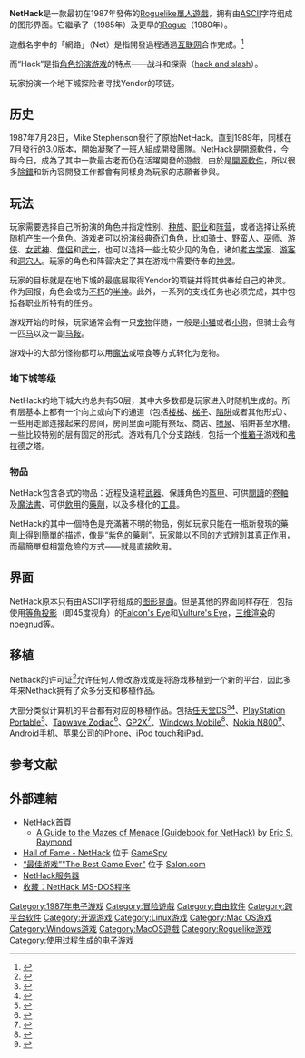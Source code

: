 {{NoteTA
|G1=Games
|G2=IT
}}
{{Portal|电子游戏}}
{{Portal|自由软件}}
{{Infobox VG
|title = NetHack
| image = File:Nethack releasing a djinni.png
|caption = A released djinni grants the player a wish.
| platforms = 
|genre = [[Roguelike|Roguelike]]
|developer = [http://www.nethack.org/ The NetHack DevTeam]
| publisher = 
| released = 
|operating_system = [[跨平台|跨平台]]
}}

'''NetHack'''是一款最初在1987年發佈的[[Roguelike|Roguelike]][[單人遊戲|單人遊戲]]，拥有由[[ASCII|ASCII]]字符组成的图形界面。它繼承了{{link-en|Hack（游戏）|Hack_(video_game)|Hack}}（1985年）及更早的[[Rogue|Rogue]]（1980年）。

遊戲名字中的「網路」（Net）是指開發過程通過[[互联网|互联网]]合作完成。<ref>{{cite web |url=http://www.nethack.org/common/info.html#Common |title=NetHack 3.4.3: Information |accessdate=2007-11-29 |work=NetHack |archive-date=2007-12-03 |archive-url=https://web.archive.org/web/20071203014230/http://www.nethack.org/common/info.html#Common |dead-url=no }}</ref>

而“Hack”是指[[電子角色扮演遊戲|角色扮演游戏]]的特点——战斗和探索（[[hack_and_slash|hack and slash]]）。

玩家扮演一个地下城探险者寻找Yendor的项链。<!--

commented out, see "Talk:NetHack#Timeline Commented Out" [braces replaced with parentheses, below]
(|class="wikitable" style="float: right; clear: right; margin-left: 8px; margin-right: 0"
|<timeline>
# History of NetHack
# Source: http://www.spod-central.org/~psmith/nh/anhftime.html
# For the Brouwer Hacks, the original Usenet posts at
# http://groups.google.com/group/net.sources/msg/ca26bd0114097f32?dmode=source
# http://groups.google.com/group/net.sources/msg/26d50fa9d577e33b?dmode=source
# http://groups.google.com/group/net.sources.games/msg/b944083362b069ea?dmode=source
# http://groups.google.com/group/net.sources.games/msg/d91fc36c40ee4649?dmode=source

ImageSize = width:155 height:1070
PlotArea = width:115 height:1050 left:39 bottom:20

DateFormat = dd/mm/yyyy
Period = from:1984 till:2007
TimeAxis = orientation:vertical
ScaleMajor = unit:year increment:1 start:1984
ScaleMinor = unit:month increment:1 start:01/06/1984

Define $dx = 20
Define $dy = -2

PlotData=
 bar:NetHack color:black width:25 mark:(line,white) align:left fontsize:S

 from:12/12/1984 till:21/01/1985 shift:($dx,-3) text:[[Hack_(video_game)|Hack 1.0]]
 from:21/01/1985 till:01/04/1985 shift:($dx,$dy) text:Hack 1.0.1
 from:01/04/1985 till:23/07/1985 shift:($dx,$dy) text:Hack 1.0.2
 from:23/07/1985 till:28/07/1987 shift:($dx,4dy) text:Hack 1.0.3
 from:28/07/1987 till:14/08/1987 shift:($dx,-3) text:NetHack 1.3d
 from:14/08/1987 till:03/12/1987 shift:($dx,$dy) text:NetHack 1.4f
 from:03/12/1987 till:09/04/1988 shift:($dx,$dy) text:NetHack 2.2a
 from:09/04/1988 till:23/07/1989 shift:($dx,-7) text:NetHack 2.3e
 from:23/07/1989 till:03/08/1989 shift:($dx,-21) text:NetHack 3.0.0
 from:03/08/1989 till:18/08/1989 shift:($dx,-14) text:NetHack 3.0.1
 from:18/08/1989 till:07/09/1989 shift:($dx,-9) text:NetHack 3.0.2
 from:07/09/1989 till:29/09/1989 shift:($dx,-2) text:NetHack 3.0.3
 from:29/09/1989 till:17/10/1989 shift:($dx,3) text:NetHack 3.0.4
 from:17/10/1989 till:22/11/1989 shift:($dx,9) text:NetHack 3.0.5
 from:22/11/1989 till:23/02/1990 shift:($dx,11) text:NetHack 3.0.6
 from:23/02/1990 till:05/06/1990 shift:($dx,8) text:NetHack 3.0.7
 from:05/06/1990 till:28/06/1990 shift:($dx,10) text:NetHack 3.0.8
 from:28/06/1990 till:08/02/1991 shift:($dx,5) text:NetHack 3.0.9
 from:08/02/1991 till:28/01/1993 shift:($dx,$dy) text:NetHack 3.0.10
 from:28/01/1993 till:05/03/1993 shift:($dx,-4) text:NetHack 3.1.0
 from:05/03/1993 till:10/06/1993 shift:($dx,-2) text:NetHack 3.1.1
 from:10/06/1993 till:20/07/1993 shift:($dx,$dy) text:NetHack 3.1.2
 from:20/07/1993 till:18/04/1996 shift:($dx,$dy) text:NetHack 3.1.3
 from:18/04/1996 till:16/06/1996 shift:($dx,$dy) text:NetHack 3.2.0
 from:16/06/1996 till:12/12/1996 shift:($dx,$dy) text:NetHack 3.2.1
 from:12/12/1996 till:12/12/1999 shift:($dx,$dy) text:NetHack 3.2.2
 from:12/12/1999 till:12/12/1999 shift:($dx,$dy) text:NetHack 3.2.3
 from:12/12/1999 till:10/08/2000 shift:($dx,$dy) text:NetHack 3.3.0
 from:10/08/2000 till:21/03/2002 shift:($dx,$dy) text:NetHack 3.3.1
 from:21/03/2002 till:24/02/2003 shift:($dx,$dy) text:NetHack 3.4.0
 from:24/02/2003 till:31/08/2003 shift:($dx,$dy) text:NetHack 3.4.1
 from:31/08/2003 till:09/12/2003 shift:($dx,$dy) text:NetHack 3.4.2
 from:09/12/2003 till:end shift:($dx,$dy) text:NetHack 3.4.3
</timeline>
|)
-->

== 历史 ==
1987年7月28日，Mike Stephenson發行了原始NetHack。直到1989年，同樣在7月發行的3.0版本，開始凝聚了一班人組成開發團隊。NetHack是[[開源軟件|開源軟件]]，今時今日，成為了其中一款最古老而仍在活躍開發的遊戲，由於是[[開源軟件|開源軟件]]，所以很多[[除錯|除錯]]和新內容開發工作都會有同樣身為玩家的志願者參與。

== 玩法 ==
玩家需要选择自己所扮演的角色并指定性别、[[种族|种族]]、[[职业|职业]]和[[阵营|阵营]]，或者选择让系统随机产生一个角色。游戏者可以扮演经典奇幻角色，比如[[骑士|骑士]]、[[野蛮人|野蛮人]]、[[巫师|巫师]]、[[游侠|游侠]]、[[女武神|女武神]]、[[僧侣|僧侣]]和[[武士|武士]]，也可以选择一些比较少见的角色，诸如[[考古学家|考古学家]]、[[游客|游客]]和[[洞穴人|洞穴人]]。玩家的角色和阵营决定了其在游戏中需要侍奉的[[神灵|神灵]]。

玩家的目标就是在地下城的最底层取得Yendor的项链并将其供奉给自己的神灵。作为回报，角色会成为[[不朽|不朽]]的[[半神|半神]]。此外，一系列的支线任务也必须完成，其中包括各职业所特有的任务。

游戏开始的时候，玩家通常会有一只[[宠物|宠物]]伴随，一般是[[猫|小猫]]或者[[小狗|小狗]]，但骑士会有一匹[[马|马]]以及一副[[马鞍|马鞍]]。

游戏中的大部分怪物都可以用[[魔法|魔法]]或喂食等方式转化为宠物。

=== 地下城等级 ===
NetHack的地下城大约总共有50层，其中大多数都是玩家进入时随机生成的。所有层基本上都有一个向上或向下的通道（包括[[楼梯|楼梯]]、[[梯子|梯子]]、[[陷阱|陷阱]]或者其他形式）、一些用走廊连接起来的房间，房间里面可能有祭坛、商店、[[喷泉|喷泉]]、陷阱甚至水槽。一些比较特别的层有固定的形式。游戏有几个分支路线，包括一个[[推箱子|推箱子]]游戏和[[弗拉德三世|弗拉德]]之塔。

=== 物品 ===
NetHack包含各式的物品：近程及遠程[[武器|武器]]、保護角色的[[盔甲|盔甲]]、可供[[閱讀|閱讀]]的[[卷軸|卷軸]]及[[魔法書|魔法書]]、可供[[飲|飲用]]的[[藥劑|藥劑]]，以及多樣化的[[工具|工具]]。

NetHack的其中一個特色是充滿著不明的物品，例如玩家只能在一瓶新發現的藥劑上得到簡單的描述，像是“紫色的藥劑”。玩家能以不同的方式辨別其真正作用，而最簡單但相當危險的方式——就是直接飲用。

== 界面 ==
NetHack原本只有由ASCII字符组成的[[图形界面|图形界面]]。但是其他的界面同样存在，包括使用[[等角投影|等角投影]]（即45度视角）的[[Falcon's_Eye|Falcon's Eye]]和[[Vulture's|Vulture's Eye]]，[[三维渲染|三维渲染]]的[[noegnud|noegnud]]等。

== 移植 ==
Nethack的许可证<ref>{{Cite web|title=NetHack 3.6.6: NetHack General Public License|url=https://www.nethack.org/common/license.html|accessdate=2020-03-21|work=www.nethack.org|archive-date=2020-03-19|archive-url=https://web.archive.org/web/20200319104604/http://www.nethack.org/common/license.html|dead-url=no}}</ref>允许任何人修改游戏或是将游戏移植到一个新的平台，因此多年来Nethack拥有了众多分支和移植作品。

大部分类似计算机的平台都有对应的移植作品。包括[[任天堂DS|任天堂DS]]<ref>{{cite web |url=http://stuartp.commixus.com/nhds/ |title=NetHack for the DS |accessdate=2007-11-29 |work=Stuart Pernsteiner's Website |deadurl=yes |archiveurl=https://web.archive.org/web/20070202143942/http://stuartp.commixus.com/nhds/ |archivedate=2007-02-02 }}</ref><ref>{{cite web |url=http://frodo.dyn.gno.org/~brettk/NetHackDS |title=Latest NetHack DS port |accessdate=2007-12-31 |work=Brett Kosinski's Website |deadurl=yes |archiveurl=https://web.archive.org/web/20080101064457/http://frodo.dyn.gno.org/~brettk/NetHackDS |archivedate=2008-01-01 }}</ref>、[[PlayStation_Portable|PlayStation Portable]]<ref>{{cite web |url=http://www.feelthepawa.com/PSP/NetHack/ |title=Porting NetHack to the PSP - Latest news |accessdate=2007-11-29 |deadurl=yes |archiveurl=https://web.archive.org/web/20071216180132/http://www.feelthepawa.com/psp/nethack/ |archivedate=2007-12-16 }}</ref>、[[Tapwave_Zodiac|Tapwave Zodiac]]<ref>{{cite web |url=http://www.retrobits.net/palmos/nethack.shtml |title=NetHack and SlashEM for Palm OS |accessdate=2007-11-29 |work=Retrobits.net |archive-date=2007-11-12 |archive-url=https://web.archive.org/web/20071112170122/http://retrobits.net/palmos/nethack.shtml |dead-url=no }}</ref>、[[GP2X|GP2X]]<ref>{{Cite web |url=http://wiki.gp2x.org/wiki/Nethack_(graphical) |title=Nethack (graphical) - wiki.gp2x.org<!-- Bot generated title --> |accessdate=2008-10-16 |archive-date=2012-08-06 |archive-url=https://web.archive.org/web/20120806233146/http://wiki.gp2x.org/wiki/Nethack_%28graphical%29 |dead-url=no }}</ref>、[[Windows_Mobile|Windows Mobile]]<ref>{{cite web |url=http://handheld.softpedia.com/get/Games/Adventure/NetHack-9837.shtml |title=Download NetHack 3.4.3 for Windows Mobile PocketPC - Softpedia |accessdate=2007-11-29 |work=Softpedia |deadurl=yes |archiveurl=https://web.archive.org/web/20071114161041/http://handheld.softpedia.com/get/Games/Adventure/NetHack-9837.shtml |archivedate=2007-11-14 }}</ref>、[[Nokia_N800|Nokia N800]]<ref>{{cite web |url=http://arstechnica.com/journals/thumbs.ars/2007/05/24/n800-gaming-overview |title=The N800 surfs nicely, but how does it game? |accessdate=2008-10-16 |archive-date=2009-01-23 |archive-url=https://web.archive.org/web/20090123024551/http://arstechnica.com/journals/thumbs.ars/2007/05/24/n800-gaming-overview |dead-url=no }}</ref>、[[Android|Android手机]]、[[苹果公司|苹果公司]]的[[iPhone|iPhone]]、[[iPod_touch|iPod touch]]和[[iPad|iPad]]。

== 参考文献 ==
<references/>

== 外部連結 ==
* [http://www.nethack.org/ NetHack首頁]{{Wayback|url=http://www.nethack.org/ |date=20080616101323 }}
** [http://www.nethack.org/v343/Guidebook.html A Guide to the Mazes of Menace (Guidebook for NetHack)]{{Wayback|url=http://www.nethack.org/v343/Guidebook.html |date=20191104024444 }} by [[Eric_S._Raymond|Eric S. Raymond]]
* [https://web.archive.org/web/20081021070821/http://archive.gamespy.com/legacy/halloffame/nethack_a.shtm Hall of Fame - NetHack] 位于 [[GameSpy|GameSpy]]
* [http://www.salon.com/tech/feature/2000/01/27/nethack/ “最佳游戏”"The Best Game Ever"]{{Wayback|url=http://www.salon.com/tech/feature/2000/01/27/nethack/ |date=20080724202637 }} 位于 [[Salon.com|Salon.com]]
* [http://alt.org/nethack/ NetHack服务器]{{Wayback|url=http://alt.org/nethack/ |date=20040401083331 }}
* [https://web.archive.org/web/20090122173829/http://se.aminet.net/pub/games/nethack/Msdos/NH_older/ 收藏：NetHack MS-DOS程序]

[[Category:1987年电子游戏|Category:1987年电子游戏]]
[[Category:冒险遊戲|Category:冒险遊戲]]
[[Category:自由软件|Category:自由软件]]
[[Category:跨平台软件|Category:跨平台软件]]
[[Category:开源游戏|Category:开源游戏]]
[[Category:Linux游戏|Category:Linux游戏]]
[[Category:Mac_OS游戏|Category:Mac OS游戏]]
[[Category:Windows游戏|Category:Windows游戏]]
[[Category:MacOS遊戲|Category:MacOS遊戲]]
[[Category:Roguelike游戏|Category:Roguelike游戏]]
[[Category:使用过程生成的电子游戏|Category:使用过程生成的电子游戏]]